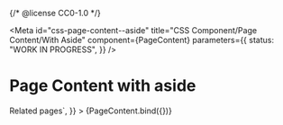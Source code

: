 {/* @license CC0-1.0 */}


<Meta
  id="css-page-content--aside"
  title="CSS Component/Page Content/With Aside"
  component={PageContent}
  parameters={{
    status: "WORK IN PROGRESS",
  }}
/>

# Page Content with aside

<Canvas>
  <Story
    name="With Aside"
    args={{
      ...exampleArgs,
      asideHTML: `<h2>Related pages</h2>`,
    }}
  >
    {PageContent.bind({})}
  </Story>
</Canvas>
